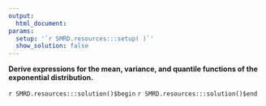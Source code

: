 ```yaml
---
output:
  html_document:
params:
  setup: '`r SMRD.resources:::setup( )`'
  show_solution: false
---
```


__Derive expressions for the mean, variance, and quantile functions of the exponential distribution.__

`r SMRD.resources:::solution()$begin`
`r SMRD.resources:::solution()$end`
